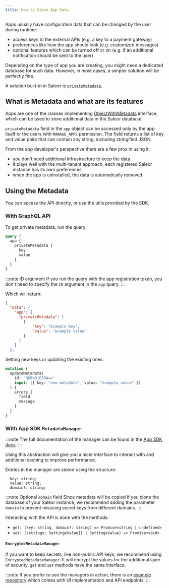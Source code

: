 ```yaml
---
title: How to Store App Data
---
```


Apps usually have configuration data that can be changed by the user during runtime:

- access keys to the external APIs (e.g. a key to a payment gateway)
- preferences like how the app should look (e.g. customized messages)
- optional features which can be turned off or on (e.g. if an additional notification should be sent to the user)

Depending on the type of app you are creating, you might need a dedicated database for such data. However, in most cases, a simpler solution will be perfectly fine.

A solution built-in in Saleor is [`privateMetadata`](api-usage/metadata.mdx).

## What is Metadata and what are its features

Apps are one of the classes implementing [ObjectWithMetadata](api-reference/miscellaneous/interfaces/object-with-metadata.mdx) interface, which can be used to store additional data in the Saleor database.

`privateMetadata` field in the `app` object can be accessed only by the app itself or the users with `MANAGE_APPS` permission. The field returns a list of key and value pairs that can contain any string, including stringified JSON.

From the app developer's perspective there are a few pros in using it:

- you don't need additional infrastructure to keep the data
- it plays well with the multi-tenant approach; each registered Saleor instance has its own preferences
- when the app is uninstalled, the data is automatically removed

## Using the Metadata

You can access the API directly, or use the utils provided by the SDK.

### With GraphQL API

To get private metadata, run the query:

```graphql
query {
  app {
    privateMetadata {
      key
      value
    }
  }
}
```

:::note ID argument
If you run the query with the app registration token, you don't need to specify the `ID` argument in the `app` query.
:::

Which will return:

```json
{
  "data": {
    "app": {
      "privateMetadata": [
        {
            "key": "Example key",
            "value": "example value"
        }
      ]
    }
  },
```

Setting new keys or updating the existing ones:

```graphql
mutation {
  updateMetadata(
    id: "QXBwOjE3OA=="
    input: [{ key: "new metadata", value: "example value" }]
  ) {
    errors {
      field
      message
    }
  }
}
```

### With App SDK `MetadataManager`

:::note
The full documentation of the manager can be found in the [App SDK docs](https://github.com/saleor/saleor-app-sdk/blob/main/docs/settings-manager.md#metadatamanager).
:::

Using this abstraction will give you a nicer interface to interact with and additional caching to improve performance.

Entries in the manager are stored using the structure:

```
  key: string;
  value: string;
  domain?: string;
```

:::note Optional `domain` field
Since metadata will be copied if you clone the database of your Saleor instance, we recommend adding the parameter `domain` to prevent misusing secret keys from different domains.
:::

Interacting with the API is done with the methods:

- `get: (key: string, domain?: string) => Promise<string | undefined>`
- `set: (settings: SettingsValue[] | SettingsValue) => Promise<void>`

#### `EncryptedMetadataManager`

If you want to keep secrets, like non-public API keys, we recommend using `EncryptedMetadataManager`. It will encrypt the values for the additional layer of security. `get` and `set` methods have the same interface.

:::note
If you prefer to see the managers in action, there is an [example repository](https://github.com/saleor/saleor-app-template/tree/examples-metadata-manager) which comes with UI implementation and API endpoints.
:::
